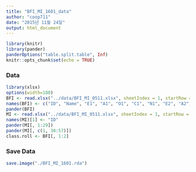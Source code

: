 ```yaml
---
title: "BFI_MI_1601_data"
author: "coop711"
date: "2015년 11월 24일"
output: html_document
---
```


```r
library(knitr)
library(pander)
panderOptions("table.split.table", Inf)
knitr::opts_chunk$set(echo = TRUE)
```

### Data

```r
library(xlsx)
options(width=180)
BFI <- read.xlsx("../data/BFI_MI_0511.xlsx", sheetIndex = 1, startRow = 3, endRow = 66, colIndex = c(4:5, 10:21), header = FALSE)
names(BFI) <- c("ID", "Name", "E1", "A1", "O1", "C1", "N1", "E2", "A2", "O2", "C2", "N2", "O3", "A3")
pander(BFI)
MI <- read.xlsx("../data/BFI_MI_0511.xlsx", sheetIndex = 1, startRow = 3, endRow = 66, colIndex = c(4, 27:83), header = FALSE)
names(MI)[1] <- "ID"
pander(MI[, 1:29])
pander(MI[, c(1, 30:57)])
class.roll <- BFI[, 1:2]
```

### Save Data

```r
save.image("./BFI_MI_1601.rda")
```

